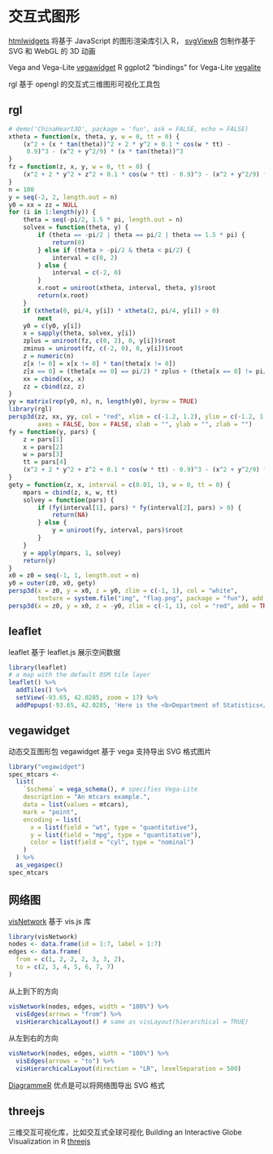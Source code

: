 # 交互式图形 {#Interactive-Graphics}

[htmlwidgets](http://www.htmlwidgets.org/) 将基于 JavaScript 的图形渲染库引入 R， [svgViewR](https://github.com/aaronolsen/svgViewR) 包制作基于 SVG 和 WebGL 的 3D 动画

Vega and Vega-Lite [vegawidget](https://github.com/vegawidget/vegawidget)
R ggplot2 "bindings" for Vega-Lite [vegalite](https://github.com/hrbrmstr/vegalite)

rgl 基于 opengl 的交互式三维图形可视化工具包

## rgl

```r
# demo('ChinaHeart3D', package = 'fun', ask = FALSE, echo = FALSE)
xtheta = function(x, theta, y, w = 0, tt = 0) {
    (x^2 + (x * tan(theta))^2 + 2 * y^2 + 0.1 * cos(w * tt) -
     0.9)^3 - (x^2 + y^2/9) * (x * tan(theta))^3
}
fz = function(z, x, y, w = 0, tt = 0) {
    (x^2 + 2 * y^2 + z^2 + 0.1 * cos(w * tt) - 0.9)^3 - (x^2 + y^2/9) * z^3
}
n = 100
y = seq(-2, 2, length.out = n)
y0 = xx = zz = NULL
for (i in 1:length(y)) {
    theta = seq(-pi/2, 1.5 * pi, length.out = n)
    solvex = function(theta, y) {
        if (theta == -pi/2 | theta == pi/2 | theta == 1.5 * pi) {
            return(0)
        } else if (theta > -pi/2 & theta < pi/2) {
            interval = c(0, 2)
        } else {
            interval = c(-2, 0)
        }
        x.root = uniroot(xtheta, interval, theta, y)$root
        return(x.root)
    }
    if (xtheta(0, pi/4, y[i]) * xtheta(2, pi/4, y[i]) > 0)
        next
    y0 = c(y0, y[i])
    x = sapply(theta, solvex, y[i])
    zplus = uniroot(fz, c(0, 2), 0, y[i])$root
    zminus = uniroot(fz, c(-2, 0), 0, y[i])$root
    z = numeric(n)
    z[x != 0] = x[x != 0] * tan(theta[x != 0])
    z[x == 0] = (theta[x == 0] == pi/2) * zplus + (theta[x == 0] != pi/2) * zminus
    xx = cbind(xx, x)
    zz = cbind(zz, z)
}
yy = matrix(rep(y0, n), n, length(y0), byrow = TRUE)
library(rgl)
persp3d(zz, xx, yy, col = "red", xlim = c(-1.2, 1.2), ylim = c(-1.2, 1.2), zlim = c(-1, 1),
        axes = FALSE, box = FALSE, xlab = "", ylab = "", zlab = "")
fy = function(y, pars) {
    z = pars[1]
    x = pars[2]
    w = pars[3]
    tt = pars[4]
    (x^2 + 2 * y^2 + z^2 + 0.1 * cos(w * tt) - 0.9)^3 - (x^2 + y^2/9) * z^3
}
gety = function(z, x, interval = c(0.01, 1), w = 0, tt = 0) {
    mpars = cbind(z, x, w, tt)
    solvey = function(pars) {
        if (fy(interval[1], pars) * fy(interval[2], pars) > 0) {
            return(NA)
        } else {
            y = uniroot(fy, interval, pars)$root
        }
    }
    y = apply(mpars, 1, solvey)
    return(y)
}
x0 = z0 = seq(-1, 1, length.out = n)
y0 = outer(z0, x0, gety)
persp3d(x = z0, y = x0, z = y0, zlim = c(-1, 1), col = "white",
        texture = system.file("img", "flag.png", package = "fun"), add = TRUE)
persp3d(x = z0, y = x0, z = -y0, zlim = c(-1, 1), col = "red", add = TRUE)
```


## leaflet {#leaflet}

leaflet 基于 leaflet.js 展示空间数据

```r
library(leaflet)
# a map with the default OSM tile layer
leaflet() %>% 
  addTiles() %>% 
  setView(-93.65, 42.0285, zoom = 17) %>% 
  addPopups(-93.65, 42.0285, 'Here is the <b>Department of Statistics</b>, ISU')
```


## vegawidget

动态交互图形包 vegawidget 基于 vega 支持导出 SVG 格式图片

```r
library("vegawidget")
spec_mtcars <-
  list(
    `$schema` = vega_schema(), # specifies Vega-Lite
    description = "An mtcars example.",
    data = list(values = mtcars),
    mark = "point",
    encoding = list(
      x = list(field = "wt", type = "quantitative"),
      y = list(field = "mpg", type = "quantitative"),
      color = list(field = "cyl", type = "nominal")
    )
  ) %>% 
  as_vegaspec()
spec_mtcars
```




## 网络图 {#network}

[visNetwork](https://github.com/datastorm-open/visNetwork) 基于 vis.js 库

```r
library(visNetwork)
nodes <- data.frame(id = 1:7, label = 1:7)
edges <- data.frame(
  from = c(1, 2, 2, 2, 3, 3, 2),
  to = c(2, 3, 4, 5, 6, 7, 7)
)
```

从上到下的方向

```r
visNetwork(nodes, edges, width = "100%") %>%
  visEdges(arrows = "from") %>%
  visHierarchicalLayout() # same as visLayout(hierarchical = TRUE)
```

从左到右的方向

```r
visNetwork(nodes, edges, width = "100%") %>%
  visEdges(arrows = "to") %>%
  visHierarchicalLayout(direction = "LR", levelSeparation = 500)
```


[DiagrammeR](https://github.com/rich-iannone/DiagrammeR) 优点是可以将网络图导出 SVG 格式


## threejs 

三维交互可视化库，比如交互式全球可视化 Building an Interactive Globe Visualization in R [threejs][r-threejs]


[r-threejs]: https://www.displayr.com/interactive-globe-r/
